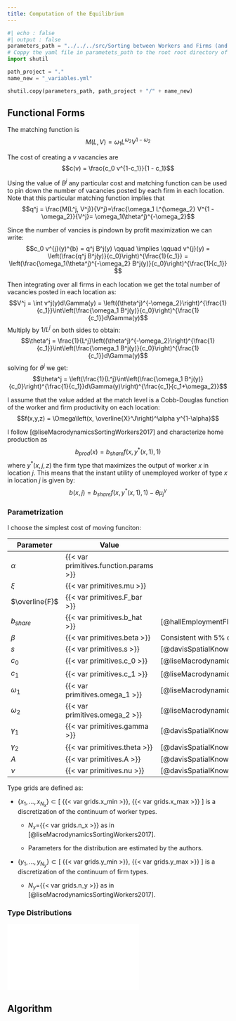 ```yaml
---
title: Computation of the Equilibrium
---
```


```python
#| echo : false
#| output : false
parameters_path = "../../../src/Sorting between Workers and Firms (and Locations)/parameters/params.yml"
# Coppy the yaml file in parametets_path to the root root directory of quarto project and rename it to _variables.yml
import shutil

path_project = "."
name_new = "_variables.yml"

shutil.copy(parameters_path, path_project + "/" + name_new)
```

## Functional Forms



The matching function is $$M(L, V) = \omega_1 L^{\omega_2}V^{1-\omega_2}$$


The cost of creating a $v$ vacancies are $$c(v) = \frac{c_0 v^{1-c_1}}{1 - c_1}$$


Using the value of $B^j$ any particular cost and matching function can be used to pin down the number of vacancies posted by each firm in each location. Note that this particular matching function implies that $$q^j = \frac{M(L^j, V^j)}{V^j}=\frac{\omega_1 L^{\omega_2} V^{1 - \omega_2}}{V^j}= \omega_1(\theta^j)^{-\omega_2}$$

Since the number of vancies is pindown by profit maximization we can write: $$c_0 v^{j}(y)^{b} = q^j B^j(y) \qquad \implies \qquad  v^{j}(y) = \left(\frac{q^j B^j(y)}{c_0}\right)^{\frac{1}{c_1}} = \left(\frac{\omega_1(\theta^j)^{-\omega_2} B^j(y)}{c_0}\right)^{\frac{1}{c_1}} $$

Then integrating over all firms in each location we get the total number of vacancies posted in each location as: $$V^j = \int v^j(y)d\Gamma(y) = \left((\theta^j)^{-\omega_2}\right)^{\frac{1}{c_1}}\int\left(\frac{\omega_1 B^j(y)}{c_0}\right)^{\frac{1}{c_1}}d\Gamma(y)$$ Multiply by $1/L^j$ on both sides to obtain: $$\theta^j = \frac{1}{L^j}\left((\theta^j)^{-\omega_2}\right)^{\frac{1}{c_1}}\int\left(\frac{\omega_1 B^j(y)}{c_0}\right)^{\frac{1}{c_1}}d\Gamma(y)$$ solving for $\theta^j$ we get: $$\theta^j = \left(\frac{1}{L^j}\int\left(\frac{\omega_1 B^j(y)}{c_0}\right)^{\frac{1}{c_1}}d\Gamma(y)\right)^{\frac{c_1}{c_1+\omega_2}}$$


I assume that the value added at the match level is a Cobb-Douglas function of the worker and firm productivity on each location:
    $$f(x,y,z) = \Omega\left(x, \overline{X}^J\right)^\alpha y^{1-\alpha}$$

I follow [@liseMacrodynamicsSortingWorkers2017] and characterize home production as $$b_{prod}(x) = b_{share} f(x,y^*(x,1),1)$$ where $y^*(x,j,z)$ the firm type that maximizes the output of worker $x$ in location $j$.  This means that the instant utility of unemployed worker of type $x$ in location $j$ is given by:
$$b(x,j) = b_{share} f(x,y^*(x,1),1) - \theta \mu_j^\gamma$$


### Parametrization

I choose the simplest cost of moving funciton: 

```{=latex}
\begin{equation}
    \label{eq-cost-of-moving}
    F^{j\to  j'} = \begin{cases} 0 & \text{if } j = j' \\ \overline{F} & \text{if } j \neq j' \end{cases}
\end{equation}
```

| Parameter  | Value  |  Source |
|--------|--------|--------|
| $\alpha$ | {{< var primitives.function.params >}} |  |
| $\xi$ | {{< var primitives.mu >}} |  |
| $\overline{F}$ | {{< var primitives.F_bar >}} |  |
| $b_{share}$ |  {{< var primitives.b_hat >}} | [@hallEmploymentFluctuationsEquilibrium2005]
| $\beta$ | {{< var primitives.beta >}} | Consistent with $5\%$ discount rate |
| $s$ | {{< var primitives.s >}} | [@davisSpatialKnowledgeEconomy2019] |
| $c_0$ | {{< var primitives.c_0 >}} | [@liseMacrodynamicsSortingWorkers2017] |
| $c_1$ | {{< var primitives.c_1 >}} | [@liseMacrodynamicsSortingWorkers2017] |
| $\omega_1$ | {{< var primitives.omega_1 >}} | [@liseMacrodynamicsSortingWorkers2017] |
| $\omega_2$ | {{< var primitives.omega_2 >}} | [@liseMacrodynamicsSortingWorkers2017] |
| $\gamma_1$ | {{< var primitives.gamma >}} | [@davisSpatialKnowledgeEconomy2019] |
| $\gamma_2$ | {{< var primitives.theta >}} | [@davisSpatialKnowledgeEconomy2019] |
| $A$ | {{< var primitives.A >}} | [@davisSpatialKnowledgeEconomy2019] |
| $\nu$ | {{< var primitives.nu >}} | [@davisSpatialKnowledgeEconomy2019] |


Type grids are defined as:

-   $\{x_1,\ldots,x_{N_x}\}\subset[$ {{< var grids.x_min >}}, {{< var grids.x_max >}} $]$ is a discretization of the continuum of worker types.

    -   $N_x$={{< var grids.n_x >}} as in [@liseMacrodynamicsSortingWorkers2017].

    -   Parameters for the distribution are estimated by the authors.

-   $\{y_1,\ldots,y_{N_y}\}\subset[$ {{< var grids.y_min >}}, {{< var grids.y_max >}} $]$ is a discretization of the continuum of firm types.
    -   $N_y$={{< var grids.n_y >}} as in [@liseMacrodynamicsSortingWorkers2017].


### Type Distributions



![](../../..//figures/fitt_national_skill_cdf.pdf)

## Algorithm

```{=latex}
\begin{algorithm}

\SetKwData{Left}{left}\SetKwData{This}{this}\SetKwData{Up}{up}
\SetKwFunction{Union}{Union}\SetKwFunction{FindCompress}{FindCompress}
\SetKwInOut{Input}{input}\SetKwInOut{Output}{output}

\caption{Algorithm to compute stationary distributions.}\label{alg:solution_algorithm}

\Input{Parameters, Initial guesses for $\{u^j(x)\}_{j\in \mathcal{J}}$ and $\{h^j(x, y)\}_{j\in \mathcal{J}}$, $tol$, $n_{iter max}$}

$S^{j\to j'}(x,y) \gets 0$ for all $j, j', x, y$  \;
$U^{j}(x) \gets 0$ for all $j,x$  \;
This implies:

$\phi^j_u(x, j') \gets 1/\mid \mathbfcal{J} \mid$ for all $j,j',x$ (random search) \;
$\phi^j_s(x, y, j') \gets 1/\mid \mathbfcal{J} \mid$ for all $j,j',x,y$ (random search) \;

$error$ \gets $\infty$ \;
\While{$error$ $ > tol$ and $n_{iter}  < n_{iter max} $}{
    Using $S^{j \to j'}(x,y)$, update the distribution of employed and unemployed workers in each location $j$ using \eqref{eq-unemp-interim} and \eqref{eq-matches-interim} \ and obtain:
    \begin{itemize}
        \item $L^j$: the total search intensity in location $j$\;
    \end{itemize}
    Compute the value $B^j(y)$ of vacancy creation, use it to compute:
    \begin{itemize}
        \item $v^j(y)$: the number of vacancies posted by a firm $y$ in location $j$\;
        \item $V^j = \int v^j(y) dy$: the total number of job opportunities posted in location $j$\;
        \item $\theta^j = V^j / L^j$: the market tightness in location $j$\;
    \end{itemize}
    
    Update $S^{j \to j'}(x,y)$ and $U^{j}(x)$ use it to compute:
    
    \begin{itemize}
        \item Optimal search strategies $\phi^j_u(x)$ and $\phi^j_s(x)$\;
    \end{itemize}
    Update the distribution of unemplyed workers and matches in each location $j$ using \eqref{eq-law-of-motion-unemp} and \eqref{eq-law-of-motion-emp} \
    Update error and iteration counter\;
}
\end{algorithm}
```
<!-- TODO: Include some experiments add times of computation  -->